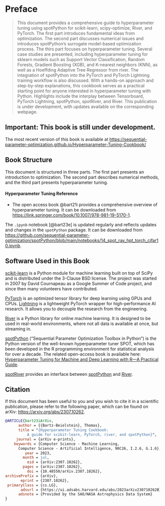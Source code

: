 # Preface  {.unnumbered}

> This document provides a comprehensive guide to hyperparameter tuning using spotPython for scikit-learn, scipy-optimize, River, and PyTorch. The first part introduces fundamental ideas from optimization. The second part discusses numerical issues and introduces spotPython's surrogate model-based optimization process. The thirs part focuses on hyperparameter tuning. Several case studies are presented, including hyperparameter tuning for sklearn models such as Support Vector Classification, Random Forests, Gradient Boosting (XGB), and K-nearest neighbors (KNN), as well as a Hoeffding Adaptive Tree Regressor from river. The integration of spotPython into the PyTorch and PyTorch Lightning training workflow is also discussed. With a hands-on approach and step-by-step explanations, this cookbook serves as a practical starting point for anyone interested in hyperparameter tuning with Python. Highlights include the interplay between Tensorboard, PyTorch Lightning, spotPython, spotRiver, and River. This publication is under development, with updates available on the corresponding webpage.


:::{.callout-important}
## Important: This book is still under development.
The most recent version of this book is available at [https://sequential-parameter-optimization.github.io/Hyperparameter-Tuning-Cookbook/](https://sequential-parameter-optimization.github.io/Hyperparameter-Tuning-Cookbook/)
:::

## Book Structure {.unnunmbered}

This document is structured in three parts. The first part presents an introduction to optimization. The second part describes
numerical methods, and the third part presents hyperparameter tuning.


::: {.callout-tip}
#### Hyperparameter Tuning Reference
* The open access book @bart21i provides a comprehensive overview of hyperparameter tuning. It can be downloaded from [https://link.springer.com/book/10.1007/978-981-19-5170-1](https://link.springer.com/book/10.1007/978-981-19-5170-1).
:::

::: {.callout-note}
The ` .ipynb` notebook [@bart23e] is updated regularly and reflects updates and changes in the `spotPython` package.
It can be downloaded from [https://github.com/sequential-parameter-optimization/spotPython/blob/main/notebooks/14_spot_ray_hpt_torch_cifar10.ipynb](https://github.com/sequential-parameter-optimization/spotPython/blob/main/notebooks/14_spot_ray_hpt_torch_cifar10.ipynb).
:::

## Software Used in this Book {.unnumbered}

[scikit-learn](https://scikit-learn.org) is a Python module for machine learning built on top of SciPy and is distributed under the 3-Clause BSD license. The project was started in 2007 by David Cournapeau as a Google Summer of Code project, and since then many volunteers have contributed.

[PyTorch](https://pytorch.org) is an optimized tensor library for deep learning using GPUs and CPUs. [Lightning](https://lightning.ai/docs/pytorch/latest/) is a lightweight PyTorch wrapper for high-performance AI research. It allows you to decouple the research from the engineering.

[River](https://riverml.xyz) is a Python library for online machine learning. It is designed to be used in real-world environments, where not all data is available at once, but streaming in.

[spotPython](https://github.com/sequential-parameter-optimization/spotPython) ("Sequential Parameter Optimization Toolbox in Python") is the Python version of the well-known hyperparameter tuner SPOT, which has been developed in the R programming environment for statistical analysis for over a decade. The related open-access book is available here: [Hyperparameter Tuning for Machine and Deep Learning with R---A Practical Guide](https://link.springer.com/book/10.1007/978-981-19-5170-1).


[spotRiver](https://github.com/sequential-parameter-optimization/spotRiver) provides an interface between [spotPython](https://github.com/sequential-parameter-optimization/spotPython) and [River](https://riverml.xyz).


## Citation {.unnumbered}

If this document has been useful to you and you wish to cite it in a scientific publication, please refer to the following paper, which can be found on arXiv: [https://arxiv.org/abs/2307.10262](https://arxiv.org/abs/2307.10262).


```bibtex
@ARTICLE{bart23iArXiv,
      author = {{Bartz-Beielstein}, Thomas},
      title = "{Hyperparameter Tuning Cookbook:
          A guide for scikit-learn, PyTorch, river, and spotPython}",
     journal = {arXiv e-prints},
    keywords = {Computer Science - Machine Learning,
      Computer Science - Artificial Intelligence, 90C26, I.2.6, G.1.6},
         year = 2023,
        month = jul,
          eid = {arXiv:2307.10262},
        pages = {arXiv:2307.10262},
          doi = {10.48550/arXiv.2307.10262},
archivePrefix = {arXiv},
       eprint = {2307.10262},
 primaryClass = {cs.LG},
       adsurl = {https://ui.adsabs.harvard.edu/abs/2023arXiv230710262B},
      adsnote = {Provided by the SAO/NASA Astrophysics Data System}
}


```
